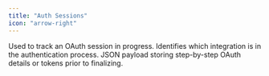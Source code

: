 ```yaml
---
title: "Auth Sessions"
icon: "arrow-right"
---
```

<ParamField path="auth_session_id" type="uuid">
  Used to track an OAuth session in progress.
</ParamField>

<ParamField path="integration_id" type="uuid">
  Identifies which integration is in the authentication process.
</ParamField>

<ParamField path="auth_session" type="jsonb">
  JSON payload storing step-by-step OAuth details or tokens prior to finalizing.
</ParamField>